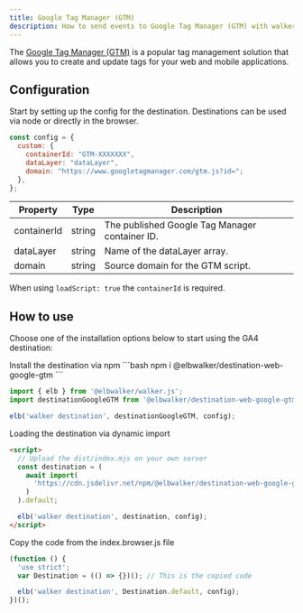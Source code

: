 ```yaml
---
title: Google Tag Manager (GTM)
description: How to send events to Google Tag Manager (GTM) with walker.js
---
```



<PackageLink
  browser="@elbwalker/destination-web-google-gtm"
  es5="@elbwalker/destination-web-google-gtm"
  github="packages/destinations/web/google-gtm"
  npm="@elbwalker/destination-web-google-gtm"
/>

The
[Google Tag Manager (GTM)](https://marketingplatform.google.com/about/tag-manager/)
is a popular tag management solution that allows you to create and update tags
for your web and mobile applications.

## Configuration

Start by setting up the config for the destination. Destinations can be used via
node or directly in the browser.

```js
const config = {
  custom: {
    containerId: "GTM-XXXXXXX",
    dataLayer: "dataLayer",
    domain: "https://www.googletagmanager.com/gtm.js?id=";
  },
};
```

| Property    | Type   | Description                                    |
| ----------- | ------ | ---------------------------------------------- |
| containerId | string | The published Google Tag Manager container ID. |
| dataLayer   | string | Name of the dataLayer array.                   |
| domain      | string | Source domain for the GTM script.              |

When using `loadScript: true` the `containerId` is required.

## How to use

Choose one of the installation options below to start using the GA4 destination:

<Tabs>
  <TabItem value="ts" label="TypeScript" default>
Install the destination via npm
```bash
npm i @elbwalker/destination-web-google-gtm
```

```js
import { elb } from '@elbwalker/walker.js';
import destinationGoogleGTM from '@elbwalker/destination-web-google-gtm';

elb('walker destination', destinationGoogleGTM, config);
```

</TabItem>
<TabItem value="script" label="Script">
Loading the destination via dynamic import

```html
<script>
  // Upload the dist/index.mjs on your own server
  const destination = (
    await import(
      'https://cdn.jsdelivr.net/npm/@elbwalker/destination-web-google-gtm/dist/index.mjs'
    )
  ).default;

  elb('walker destination', destination, config);
</script>
```

</TabItem>
  <TabItem value="code" label="Code">
Copy the code from the&nbsp;<Link to="https://cdn.jsdelivr.net/npm/@elbwalker/destination-web-google-gtm@latest/dist/index.browser.js">index.browser.js</Link> file

```js
(function () {
  'use strict';
  var Destination = (() => {})(); // This is the copied code

  elb('walker destination', Destination.default, config);
})();
```

  </TabItem>
</Tabs>
